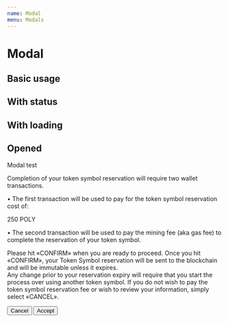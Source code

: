 ```yaml
---
name: Modal
menu: Modals
---
```





# Modal

<PropsTable of={Modal} />

## Basic usage

<Playground>
  <Demo />
</Playground>

## With status

<Playground>
  <Demo status="success" />
</Playground>

## With loading

<Playground>
  <Demo status="loading" />
</Playground>

## Opened

<Playground>
  <Modal isOpen isLoading>
    <Modal.Header variant="alert" label="Confirmation required">
      Modal test
    </Modal.Header>
    <Modal.Body>
      <p>
        Completion of your token symbol reservation will require two wallet
        transactions.
      </p>
      <p>
        • The first transaction will be used to pay for the token symbol
        reservation cost of:
      </p>
      <div class="bx--details poly-cost">250 POLY</div>
      <p>
        • The second transaction will be used to pay the mining fee (aka gas
        fee) to complete the reservation of your token symbol.
      </p>
      <p>
        Please hit «CONFIRM» when you are ready to proceed. Once you hit
        «CONFIRM», your Token Symbol reservation will be sent to the blockchain
        and will be immutable unless it expires.
        <br /> Any change prior to your reservation expiry will require that you
        start the process over using another token symbol. If you do not wish to
        pay the token symbol reservation fee or wish to review your information,
        simply select «CANCEL».
      </p>
    </Modal.Body>
    <Modal.Footer>
      <Button kind="secondary">Cancel</Button>
      <Button>Accept</Button>
    </Modal.Footer>
  </Modal>
</Playground>
